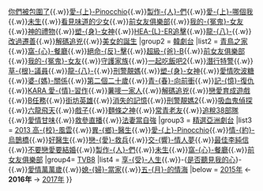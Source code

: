 {{Navbox
<!--劇集名稱跟隨電視台的定名為準，並只記錄該頻道首次播放-->
|name = 2016無綫播映之韓劇
|title = [[無線電視外購韓國劇集列表#2016年|2016無綫電視播映之韓劇]]
|state = collapsed
|group1 = [[J2]]
|list1 = [[對我而言可愛的她|可愛-{的}-妳]]{{.w}}[[你們被包圍了]]{{.w}}[[皮諾丘 (電視劇)|愛-{上}-Pinocchio]]{{.w}}[[製作人 (韓國電視劇)|製作-{人}-們]]{{.w}}[[Kill Me Heal Me|愛-{上}-哪個我]]{{.w}}[[未生]]{{.w}}[[看見味道的少女]]{{.w}}[[前女友俱樂部]]{{.w}}[[Oh 我的鬼神君|我的-{冤鬼}-女友]]{{.w}}[[神的禮物－14天|神的禮物]]{{.w}}[[Oh My Venus|塑-{身}-女神]]{{.w}}[[Healer|HEA-{L}-ER追擊]]{{.w}}[[龍八|龍-{八}-]]{{.w}}[[改過遷善]]{{.w}}[[解碼追兇]]{{.w}}[[美女的誕生]]
|group2 = [[韓劇台]]
|list2 = [[青鳥之家]]{{.w}}[[心情好又暖|窩-{心}-餐廳]]{{.w}}[[Punch (電視劇)|絕命-{反}-擊]]{{.w}}[[Super Daddy 烈|超級-{爸}-B]]{{.w}}[[前女友俱樂部]]{{.w}}[[Oh 我的鬼神君|我的-{冤鬼}-女友]]{{.w}}[[守護家族]]{{.w}}[[一起吃飯吧2]]{{.w}}[[隱藏身份|潛行特警]]{{.w}}[[Assembly|草-{根}-議員]]{{.w}}[[龍八|龍-{八}-]]{{.w}}[[Mrs. Cop|刑警靚媽]]{{.w}}[[Oh My Venus|塑-{身}-女神]]{{.w}}[[泡泡糖 (電視劇)|愛情吹波糖]]{{.w}}[[拜託了，媽媽|婆-{媽}-關係]]{{.w}}[[第二個二十歲]]{{.w}}[[無理的前進|青-{春}-向前衝]]{{.w}}[[Remember－兒子的戰爭|記-{憶}-復仇]]{{.w}}[[Secret Love|KARA 愛-{情}-習作]]{{.w}}[[馬鈴薯星2013QR3|薯嘜一家人]]{{.w}}[[解碼追兇]]{{.w}}[[You Will Love Me|戀愛育成遊戲]]{{.w}}[[My Little Baby|B任務]]{{.w}}[[鄰家英雄|街坊英雄]]{{.w}}[[記憶 (電視劇)|消失的記憶]]{{.w}}[[Mrs. Cop 2|刑警靚媽2]]{{.w}}[[吸血鬼偵探]]{{.w}}[[六龍飛天]]{{.w}}[[戲子 (電視劇)|戲子]]{{.w}}[[Master－麵條之神|麵條之神]]{{.w}}[[Dear My Friends|常青老友]]{{.w}}[[38師機動隊|追稅38部隊]]{{.w}}[[全都會好的|愛情甘味]]{{.w}}[[Wanted|救參直播]]{{.w}}[[法妻當自強]]
|group3 = [[精選亞洲劇台]]
|list3 = [[學校2013|2013 高-{校}-風雲]]{{.w}}[[異鄉人醫生|異-{鄉}-醫生]]{{.w}}[[皮諾丘 (電視劇)|愛-{上}-Pinocchio]]{{.w}}[[烏鵲橋兄弟|情-{約}-烏鵲橋]]{{.w}}[[好醫生]]{{.w}}[[戀愛操作團：大鼻子情聖|戀-{愛}-救兵]]{{.w}}[[交響情人夢 (韓國電視劇)|交-{響}-情人夢]]{{.w}}[[最佳李純信]]{{.w}}[[不要戀愛要結婚]]{{.w}}[[製作人 (韓國電視劇)|製作-{人}-們]]{{.w}}[[未生]]{{.w}}[[心情好又暖|窩-{心}-餐廳]]{{.w}}[[前女友俱樂部]]
|group4= [[TVB8]]
|list4 = [[過得有滋有味|享-{受}-人生]]{{.w}}-{[[是否聽見我的心]]}-{{.w}}[[愛情萬萬歲 (韓國電視劇)|愛情萬萬歲]]{{.w}}[[不屈的兒媳婦|媳-{婦}-當家]]{{.w}}[[May Queen|五-{月}-的情海]]
|below = [[Template:2015無綫播映之韓劇|2015年]] ← '''2016年''' → [[Template:2017無綫播映之韓劇|2017年]]
}}